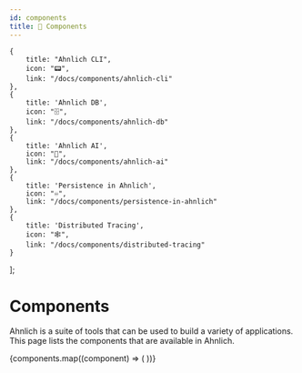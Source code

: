 ```yaml
---
id: components
title: 🧩 Components
---
```



    {
        title: "Ahnlich CLI",
        icon: "📟",
        link: "/docs/components/ahnlich-cli"
    },
    {
        title: 'Ahnlich DB',
        icon: "🗄️",
        link: "/docs/components/ahnlich-db"
    },
    {
        title: 'Ahnlich AI',
        icon: "🤖",
        link: "/docs/components/ahnlich-ai"
    },
    {
        title: 'Persistence in Ahnlich',
        icon: "♾️",
        link: "/docs/components/persistence-in-ahnlich"
    },
    {
        title: 'Distributed Tracing',
        icon: "🕸️",
        link: "/docs/components/distributed-tracing"
    }
];

# Components

Ahnlich is a suite of tools that can be used to build a variety of applications. This page lists the components that are available in Ahnlich.

<div className="remove-link-line grid md:grid-cols-2 gap-4">
    {components.map((component) => (
        <CustomDocCard 
            key={component.title}
            title={component.title} 
            icon={component.icon} 
            link={component.link} 
        />
    ))}
</div>